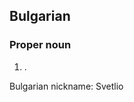 ==Bulgarian==
{{wikipedia|lang=bg}}
===Proper noun===
{{bg-proper noun|g=m}}

# {{given name|male||cs:}}.
Bulgarian nickname: Svetlio